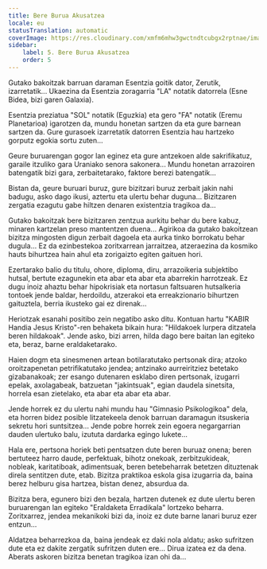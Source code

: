 ```yaml
---
title: Bere Burua Akusatzea
locale: eu
statusTranslation: automatic
coverImage: https://res.cloudinary.com/xmfm6mhw3gwctndtcubgx2rptnae/image/upload/v1740468922/small_cover_tratado_de_psicologia_revolucionaria_a4c0dca4e0.webp
sidebar:
    label: 5. Bere Burua Akusatzea
    order: 5
---
```

Gutako bakoitzak barruan daraman Esentzia goitik dator, Zerutik, izarretatik... Ukaezina da Esentzia zoragarria "LA" notatik datorrela (Esne Bidea, bizi garen Galaxia).

Esentzia preziatua "SOL" notatik (Eguzkia) eta gero "FA" notatik (Eremu Planetarioa) igarotzen da, mundu honetan sartzen da eta gure barnean sartzen da. Gure gurasoek izarretatik datorren Esentzia hau hartzeko gorputz egokia sortu zuten...

Geure buruarengan gogor lan eginez eta gure antzekoen alde sakrifikatuz, garaile itzuliko gara Uraniako senora sakonera... Mundu honetan arrazoiren batengatik bizi gara, zerbaitetarako, faktore berezi batengatik...

Bistan da, geure buruari buruz, gure bizitzari buruz zerbait jakin nahi badugu, asko dago ikusi, aztertu eta ulertu behar duguna... Bizitzaren zergatia ezagutu gabe hiltzen denaren existentzia tragikoa da...

Gutako bakoitzak bere bizitzaren zentzua aurkitu behar du bere kabuz, minaren kartzelan preso mantentzen duena... Agirikoa da gutako bakoitzean bizitza mingosten digun zerbait dagoela eta aurka tinko borrokatu behar dugula... Ez da ezinbestekoa zoritxarrean jarraitzea, atzeraezina da kosmiko hauts bihurtzea hain ahul eta zorigaizto egiten gaituen hori.

Ezertarako balio du titulu, ohore, diploma, diru, arrazoikeria subjektibo hutsal, bertute ezagunekin eta abar eta abar eta abarrekin harrotzeak. Ez dugu inoiz ahaztu behar hipokrisiak eta nortasun faltsuaren hutsalkeria tontoek jende baldar, herdoildu, atzerakoi eta erreakzionario bihurtzen gaituztela, berria ikusteko gai ez direnak...

Heriotzak esanahi positibo zein negatibo asko ditu. Kontuan hartu "KABIR Handia Jesus Kristo"-ren behaketa bikain hura: "Hildakoek lurpera ditzatela beren hildakoak". Jende asko, bizi arren, hilda dago bere baitan lan egiteko eta, beraz, barne eraldaketarako.

Haien dogm eta sinesmenen artean botilaratutako pertsonak dira; atzoko oroitzapenetan petrifikatutako jendea; antzinako aurreiritziez betetako gizabanakoak; zer esango dutenaren esklabo diren pertsonak, izugarri epelak, axolagabeak, batzuetan "jakintsuak", egian daudela sinetsita, horrela esan zietelako, eta abar eta abar eta abar.

Jende horrek ez du ulertu nahi mundu hau "Gimnasio Psikologikoa" dela, eta horren bidez posible litzatekeela denok barruan daramagun itsuskeria sekretu hori suntsitzea... Jende pobre horrek zein egoera negargarrian dauden ulertuko balu, izututa dardarka egingo lukete...

Hala ere, pertsona horiek beti pentsatzen dute beren buruaz onena; beren bertuteez harro daude, perfektuak, bihotz onekoak, zerbitzukideak, nobleak, karitatiboak, adimentsuak, beren betebeharrak betetzen dituztenak direla sentitzen dute, etab. Bizitza praktikoa eskola gisa izugarria da, baina berez helburu gisa hartzea, bistan denez, absurdua da.

Bizitza bera, egunero bizi den bezala, hartzen dutenek ez dute ulertu beren buruarengan lan egiteko "Eraldaketa Erradikala" lortzeko beharra. Zoritxarrez, jendea mekanikoki bizi da, inoiz ez dute barne lanari buruz ezer entzun...

Aldatzea beharrezkoa da, baina jendeak ez daki nola aldatu; asko sufritzen dute eta ez dakite zergatik sufritzen duten ere... Dirua izatea ez da dena. Aberats askoren bizitza benetan tragikoa izan ohi da...

